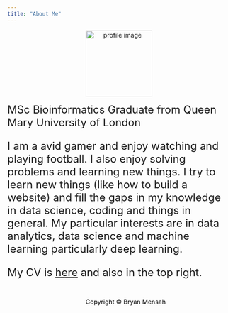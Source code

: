 ---
title: "About Me"
---
<center>
<img src="pw_images/profile.JPG" align="middle" alt="profile image" width=150" height="150"> 
</center>  
 <font size="5"> 
MSc Bioinformatics Graduate from Queen Mary University of London

I am a avid gamer and enjoy watching and playing football. I also enjoy solving problems and learning new things. I try to learn new things (like how to build a website) and fill the gaps in my knowledge in data science, coding and things in general.
My particular interests are in data analytics, data science and machine learning particularly deep learning.


My CV is [here](Bryan Mensah_CV_v4.pdf) and also in the top right.
</font>



<style>
.footer {
  left: 0;
  bottom: 0;
  width: 100%;
  color: black;
  text-align: center;
  padding: 15px;
}
</style>

<div class="footer">
 <a href="contact.html" style="color:black;" class="fa fa-envelope fa-fw fa-2x"></a>
 <a href="https://github.com/bryanm17078" style="color:black;" class="fa fa-github fa-fw fa-2x"></a>
 <a href="https://www.linkedin.com/in/bryanmensah"style="color:black;" class="fa fa-linkedin fa-fw fa-2x"></a>
 <a href="Bryan Mensah CV.pdf"style="color:black;" class="fa fa-file fa-fw fa-2x"></a>
 <p>Copyright © Bryan Mensah</p>
</div>